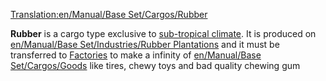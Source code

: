 [[Translation:en/Manual/Base Set/Cargos/Rubber]]

{{es/Manual/Base Set/Cargos/Carga| carga  = Caucho
| imagen = en/Manual/Base Set/Industries/Rubberplantation.png
| producida =[[es/Manual/Base Set/Industries/Plantación de caucho|Plantación de caucho]]
| aceptada  =[[es/Manual/Base Set/Industries/Fábrica|Fábrica]]
}}
{{es/Pendiente de traducción}}
'''Rubber''' is a cargo type exclusive to [[en/Manual/Climates#sub-tropical|sub-tropical climate]]. It is produced on [[en/Manual/Base Set/Industries/Rubber Plantation]]s and it must be transferred to [[en/Manual/Base Set/Industries/Factory|Factories]] to make a infinity of [[en/Manual/Base Set/Cargos/Goods]] like tires, chewy toys and bad quality chewing gum